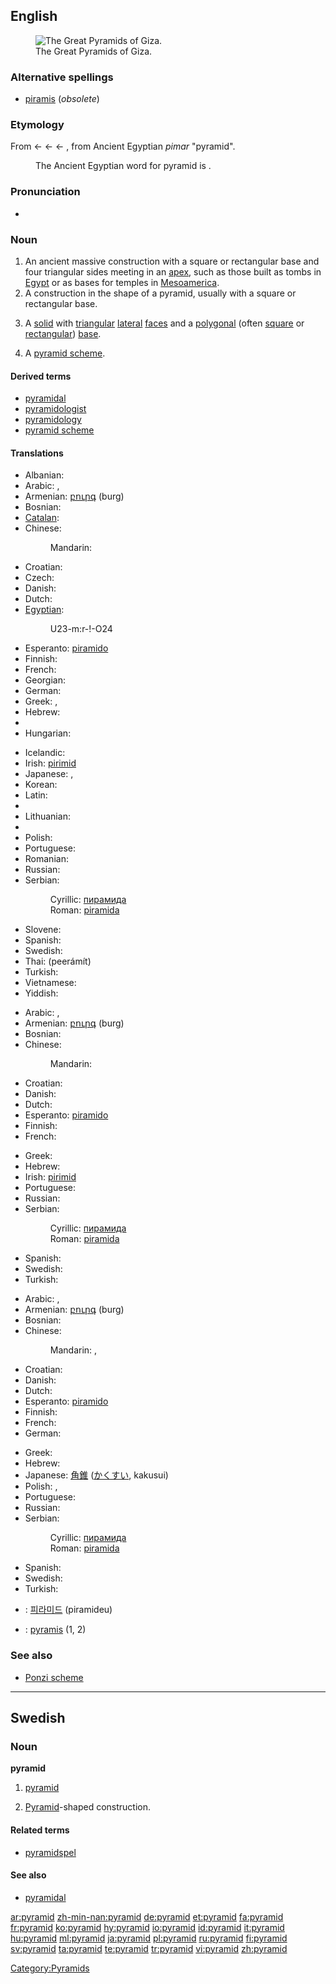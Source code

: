 ==English==
{{wikipedia}}
[[Image:Pyramids of Egypt1.jpg|thumb|right|The Great Pyramids of Giza.]]

===Alternative spellings===
* [[piramis]] (''obsolete'')

===Etymology===
From {{etyl|fr}} {{term|pyramide||lang=fr}} ← {{etyl|fro}} {{term|piramide||lang=fro}} ← {{etyl|la}} {{term|pyramis||lang=la}} ← {{etyl|grc}} {{term|sc=polytonic|πυραμίς||tr=pyramis}}, from Ancient Egyptian ''pimar'' "pyramid".
:The Ancient Egyptian word for pyramid is {{tø|egy|mr|sc=Egyp}}.

===Pronunciation===
* {{audio|en-us-pyramid.ogg|Audio (US)}}

===Noun===
{{en-noun}}

# An ancient massive construction with a square or rectangular base and four triangular sides meeting in an [[apex]], such as those built as tombs in [[Egypt]] or as bases for temples in [[Mesoamerica]].
# A construction in the shape of a pyramid, usually with a square or rectangular base.
# {{geometry}} A [[solid]] with [[triangular]] [[lateral]] [[face]]s and a [[polygonal]] (often [[square]] or [[rectangular]]) [[base]].
# A [[pyramid scheme]].
{{seeCites}}

====Derived terms====
* [[pyramidal]]
* [[pyramidologist]]
* [[pyramidology]]
* [[pyramid scheme]]

====Translations====
{{trans-top|ancient construction}}
* Albanian: {{t|sq|piramidë|f}}
* Arabic: {{t-|ar|هرم|m|tr=háram|sc=Arab}},  {{qualifier|plural}} {{t|ar|أهرام|m|p|tr='ahraam|sc=Arab}}
* Armenian: [[բուրգ]] (burg)
* Bosnian: {{t-|bs|piramida|f}}
* [[Catalan]]: {{t|ca|piràmide|f}}
* Chinese:
*: Mandarin: {{t-|cmn|金字塔|tr=jīnzìtǎ|sc=Hani|xs=Mandarin}}
* Croatian: {{t-|hr|piramida|f|alt=piramída}}
* Czech: {{t-|cs|pyramida|f}}
* Danish: {{t-|da|pyramide|c}}
* Dutch: {{t+|nl|piramide|f}}
* [[Egyptian]]: {{tø|egy|mr|sc=Egyp}}
*: <hiero>U23-m:r-!-O24</hiero>
* Esperanto: [[piramido]]
* Finnish: {{t+|fi|pyramidi}}
* French: {{t+|fr|pyramide|f}}
* Georgian: {{t-|ka|პირამიდა|tr=piramida|xs=Georgian}}
* German: {{t+|de|Pyramide|f}}
* Greek: {{t+|el|πυραμίς|f|tr=piramís|sc=Grek}}, {{t+|el|πυραμίδα|f|tr=piramíða|sc=Grek}}
* Hebrew: {{he-translation|פירמידה|piramída}} {{f}}
* {{trreq|Hindi}}
* Hungarian: {{t+|hu|piramis}}
{{trans-mid}}
* Icelandic: {{t|is|pýramídi}}
* Irish: [[pirimid]] {{f}}
* Japanese: {{t-|ja|ピラミッド|tr=piramiddo|sc=Jpan}},  {{t+|ja|金字塔|tr=きんじとう, kinjitō|sc=Jpan}}
* Korean: {{t|ko|피라미드|tr=phiramideu|sc=Kore}}
* Latin: {{t-|la|pyramis|f}}
* {{trreq|Latvian}}
* Lithuanian: {{t|lt|piramidė|f}}
* {{trreq|Maltese}}
* Polish: {{t+|pl|piramida|f}}
* Portuguese: {{t+|pt|pirâmide|f}}
* Romanian: {{t|ro|piramidă|f}}
* Russian: {{t+|ru|пирамида|f|tr=piramída|sc=Cyrl}}
* Serbian:
*: Cyrillic: [[пирамида]] {{f}}
*: Roman: [[piramida]] {{f}}
* Slovene: {{t|sl|piramida|f}}
* Spanish: {{t+|es|pirámide}}
* Swedish: {{t+|sv|pyramid|c}}
* Thai: {{Thai|[[พีระมิด]]}} (peerámít)
* Turkish: {{t+|tr|piramit}}
* Vietnamese: {{t+|vi|kim tự tháp|xs=Vietnamese}}
* Yiddish: {{t|yi|פיראמיד|tr=piramid|sc=Hebr}}
{{trans-bottom}}

{{trans-top|construction}}
* Arabic: {{t-|ar|هرم|m|tr=háram|sc=Arab}},  {{qualifier|plural}} {{t|ar|أهرام|m|p|tr='ahraam|sc=Arab}}
* Armenian: [[բուրգ]] (burg)
* Bosnian: {{t-|bs|piramida|f}}
* Chinese:
*: Mandarin: {{t-|cmn|金字塔|tr=jīnzìtǎ|sc=Hani|xs=Mandarin}}
* Croatian: {{t-|hr|piramida|f|alt=piramída}}
* Danish: {{t-|da|pyramide|c}}
* Dutch: {{t+|nl|piramide|f}}
* Esperanto: [[piramido]]
* Finnish: {{t+|fi|pyramidi}}
* French: {{t+|fr|pyramide|f}}
{{trans-mid}}
* Greek: {{t+|el|πυραμίδα|f|tr=piramíða|sc=Grek}}
* Hebrew: {{he-translation|פירמידה|piramída}} {{f}}
* Irish: [[pirimid]] {{f}}
* Portuguese: {{t+|pt|pirâmide|f}}
* Russian: {{t+|ru|пирамида|f|tr=piramída|sc=Cyrl}}
* Serbian:
*: Cyrillic: [[пирамида]] {{f}}
*: Roman: [[piramida]] {{f}}
* Spanish: {{t+|es|pirámide}}
* Swedish: {{t+|sv|pyramid|c}}
* Turkish: {{t+|tr|piramit}}
{{trans-bottom}}

{{trans-top|notion in geometry}}
* Arabic: {{t-|ar|هرم|m|tr=háram|sc=Arab}},  {{qualifier|plural}} {{t|ar|أهرام|m|p|tr='ahraam|sc=Arab}}
* Armenian: [[բուրգ]] (burg)
* Bosnian: {{t-|bs|piramida|f}}
* Chinese:
*: Mandarin: {{t-|cmn|角錐|sc=Hani|xs=Mandarin}},  {{t|cmn|角锥|tr=jiǎozhuī|sc=Hani|xs=Mandarin}}
* Croatian: {{t-|hr|piramida|f|alt=piramída}}
* Danish: {{t-|da|pyramide|c}}
* Dutch: {{t+|nl|piramide|f}}
* Esperanto: [[piramido]]
* Finnish: {{t+|fi|pyramidi}}
* French: {{t+|fr|pyramide|f}}
* German: {{t+|de|Pyramide|f}}
{{trans-mid}}
* Greek: {{t+|el|πυραμίδα|f|tr=piramíða|sc=Grek}}
* Hebrew: {{he-translation|פירמידה|piramída}} {{f}}
* Japanese: [[角錐]] ([[かくすい]], kakusui)
* Polish: {{t+|pl|ostrosłup|m}}, {{t+|pl|piramida|f}}
* Portuguese: {{t+|pt|pirâmide|f}}
* Russian: {{t+|ru|пирамида|f|tr=piramída|sc=Cyrl}}
* Serbian:
*: Cyrillic: [[пирамида]] {{f}}
*: Roman: [[piramida]] {{f}}
* Spanish: {{t+|es|pirámide}}
* Swedish: {{t+|sv|pyramid|c}}
* Turkish: {{t+|tr|piramit}}
{{trans-bottom}}

{{trans-see|pyramid scheme}}
<!--Remove this section once all of the translations below have been moved into the tables above.-->
{{checktrans-top}}
{{checktrans-mid}}
* {{ttbc|Korean}}: [[피라미드]] (piramideu)
* {{ttbc|Latin}}: [[pyramis]] {{f}} (1, 2)
{{checktrans-bottom}}

===See also===
* [[Ponzi scheme]]

----

==Swedish==

===Noun===
{{sv-noun-reg-r-c|2=pyramide}}
'''pyramid''' {{c}}

# {{geometry|lang=sv}} [[#English|pyramid]]
# [[Pyramid]]-shaped construction.

====Related terms====
* [[pyramidspel]]

====See also====
* [[pyramidal]]

[[Category:Pyramids]]

[[ar:pyramid]]
[[zh-min-nan:pyramid]]
[[de:pyramid]]
[[et:pyramid]]
[[fa:pyramid]]
[[fr:pyramid]]
[[ko:pyramid]]
[[hy:pyramid]]
[[io:pyramid]]
[[id:pyramid]]
[[it:pyramid]]
[[hu:pyramid]]
[[ml:pyramid]]
[[ja:pyramid]]
[[pl:pyramid]]
[[ru:pyramid]]
[[fi:pyramid]]
[[sv:pyramid]]
[[ta:pyramid]]
[[te:pyramid]]
[[tr:pyramid]]
[[vi:pyramid]]
[[zh:pyramid]]